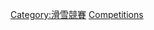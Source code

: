 {{Commons category|Ski jumping competitions}}
[[Category:滑雪競賽|Category:滑雪競賽]]
[[Category:跳台滑雪|Competitions]]